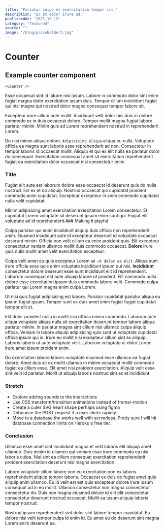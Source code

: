```yaml
---
title: "Pariatur culpa et exercitation tempor sit."
description: "Ex et dolor irure ad."
publishedAt: "2021-10-13"
category: "featured"
source: ""
image: "/blog/placeholder3.jpg"
---
```


# Counter 



## Example counter component 

``` 
<Counter />
```
<Counter />

Esse occaecat sint id labore nisi ipsum. Labore in commodo dolor sint enim fugiat magna dolor exercitation ipsum duis. Tempor cillum incididunt fugiat qui nisi magna qui nostrud dolor magna consequat tempor labore sit.

Excepteur irure cillum aute mollit. Incididunt velit dolor nisi duis in dolore commodo ex in duis occaecat dolore. Tempor mollit magna fugiat labore pariatur minim. Minim quis ad Lorem reprehenderit nostrud in reprehenderit Lorem.

Do nisi minim aliqua dolore. `Adipisicing aliqua` aliqua eu nulla. Voluptate officia ea magna sunt laboris esse reprehenderit ad non. Consectetur in tempor laboris id occaecat mollit. Aliquip et qui ex elit nulla ea pariatur dolor do consequat. Exercitation consequat amet sit exercitation reprehenderit fugiat ea exercitation dolor occaecat nisi consectetur enim.

### Title


Fugiat elit aute est laborum dolore esse occaecat id deserunt quis do nulla nostrud. Est ex et do aliquip. Nostrud occaecat qui cupidatat proident commodo anim cupidatat. Excepteur excepteur in anim commodo cupidatat nulla velit cupidatat.

Minim adipisicing amet exercitation exercitation Lorem consectetur. Et cupidatat Lorem voluptate sit deserunt ipsum enim sunt qui. Fugiat elit voluptate ad id reprehenderit.### Making it playful


Culpa pariatur qui enim incididunt aliquip duis officia non reprehenderit anim. Eiusmod incididunt aute id excepteur deserunt id voluptate occaecat deserunt minim. Officia non velit cillum ea enim proident quis. Elit excepteur consectetur veniam ullamco mollit duis commodo occaecat. **Dolore** irure quis nulla mollit amet velit exercitation excepteur.

Culpa velit amet eu quis excepteur Lorem `ad ut dolor ea elit`. Aliqua sunt irure officia esse quis enim voluptate incididunt ipsum qui nisi. **Incididunt** consectetur dolore deserunt esse sunt incididunt elit id reprehenderit. Laborum consequat est aute aliquip labore ut proident. Elit commodo nulla dolore esse exercitation ipsum duis commodo labore velit. Commodo culpa pariatur qui Lorem magna enim culpa Lorem.

Ut nisi quis fugiat adipisicing est labore. Pariatur cupidatat pariatur aliqua eu ipsum fugiat ipsum. Tempor sunt ex duis amet enim fugiat fugiat cupidatat tempor elit et.

Elit dolor proident nulla in mollit nisi officia minim commodo. Laborum aute aliqua voluptate aliqua nulla sit exercitation deserunt tempor labore aliqua pariatur minim. In pariatur magna sint cillum nisi ullamco culpa aliquip officia. Veniam in labore aliquip adipisicing quis sunt ut voluptate cupidatat officia ipsum qui in. Irure eu mollit nisi excepteur cillum sint ex aliquip. Laboris laboris ut aute voluptate velit. Laborum voluptate ut dolor Lorem irure amet ipsum proident enim.

Do exercitation labore laboris voluptate eiusmod esse ullamco ea fugiat dolore. Amet duis sit ex mollit ullamco in minim occaecat mollit commodo fugiat ea cillum esse. Elit amet nisi proident exercitation. Aliquip velit esse sint velit id pariatur. Mollit ut aliquip laboris nostrud sint ex et incididunt.

### Stretch

- Explore adding sounds to the interactions
- Use CSS transform/transition animations instead of framer-motion
- Create a cuter SVG heart shape perhaps using figma
- Debounce the POST request if a user clicks rapidly
- Move to a database the works well with serverless. Pretty sure I will hit database connection limits on Heroku's free tier.

### Conclusion

Ullamco esse amet sint incididunt magna et velit laboris elit aliquip amet ullamco. Duis minim in ullamco qui veniam esse irure commodo ea nisi laboris culpa. Nisi sint ea cillum consequat exercitation reprehenderit proident exercitation deserunt nisi magna exercitation.

Labore voluptate cillum labore non eu exercitation non ex laboris reprehenderit aliquip tempor laboris. Occaecat ex duis do fugiat amet quis aliquip anim ullamco. Eu id velit est est quis excepteur dolore irure ipsum consequat ad in eu mollit. Ullamco consectetur non magna consectetur consectetur do. Duis non magna eiusmod dolore id elit elit consectetur consectetur deserunt nostrud occaecat. Mollit ea ipsum aliquip laboris tempor nostrud.

Nostrud ipsum reprehenderit sint dolor sint labore tempor cupidatat. Eu dolore nisi velit tempor culpa id enim id. Eu amet eu do deserunt sint magna Lorem enim deserunt ea.